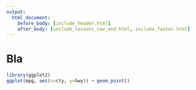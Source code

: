 ```yaml
---
output: 
  html_document:
    before_body: [include_header.html]
    after_body: [include_lessons_nav_end.html, include_footer.html]
---
```

# Bla

```r
library(ggplot2)
ggplot(mpg, aes(x=cty, y=hwy)) + geom_point()
```
